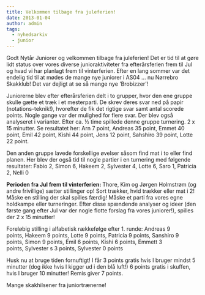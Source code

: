 ```yaml
---
title: Velkommen tilbage fra juleferien!
date: 2013-01-04
author: admin
tags:
  - nyhedsarkiv
  - junior
---
```


Godt Nytår Juniorer og velkommen tilbage fra juleferien! Det er tid til at gøre lidt status over vores diverse junioraktiviteter fra efterårsferien frem til Jul og hvad vi har planlagt frem til vinterferien. Efter en lang sommer var det endelig tid til at mødes de mange nye juniorer i AS04 … nu Nørrebro Skakklub! Det var dejligt at se så mange nye ’Brobizzer’!

Juniorerne blev efter efterårsferien delt i to grupper, hvor den ene gruppe skulle gætte et træk i et mesterparti. De skrev deres svar ned på papir (notations-teknik!), hvorefter de fik det rigtige svar samt antal scorede points. Nogle gange var der mulighed for flere svar. Der blev også analyseret i varianter. Efter ca. ½ time spillede denne gruppe turnering. 2 x 15 minutter. Se resultatet her: Arn 7 point, Andreas 35 point, Emmet 40 point, Emil 42 point, Kishi 44 point, Jens 12 point, Sahshiro 39 point, Lotte 22 point.

Den anden gruppe lavede forskellige øvelser såsom find mat i to eller find planen. Her blev der også tid til nogle partier i en turnering med følgende resultater: Fabio 2, Simon 6, Hakeem 2, Sylvester 4, Lotte 6, Saro 1, Patricia 2, Nelli 0

<strong>Perioden fra Jul frem til vinterferien: </strong>Thore, Kim og Jørgen Holmstrøm (og andre frivillige) sætter stillinger op! Sort trækker, hvid trækker eller mat i 2! Måske en stilling der skal spilles færdig! Måske et parti fra vores egne holdkampe eller turneringer. Efter disse spændende analyser og ideer (den første gang efter Jul var der nogle flotte forslag fra vores juniorer!), spilles der 2 x 15 minutter!

Foreløbig stilling i alfabetisk rækkefølge efter 1. runde: Andreas 9 points, Hakeem 9 points, Lotte 9 points, Patricia 9 points, Sanshiro 9 points, Simon 9 points, Emil 6 points, Kishi 6 points, Emmett 3 points, Sylvester s 3 points, Sylvester 0 points

Husk nu at bruge tiden fornuftigt! I får 3 points gratis hvis I bruger mindst 5 minutter (dog ikke hvis I kigger ud i den blå luft!) 6 points gratis i skuffen, hvis I bruger 10 minutter! Remis giver 7 points.

Mange skakhilsener fra juniortrænerne!
